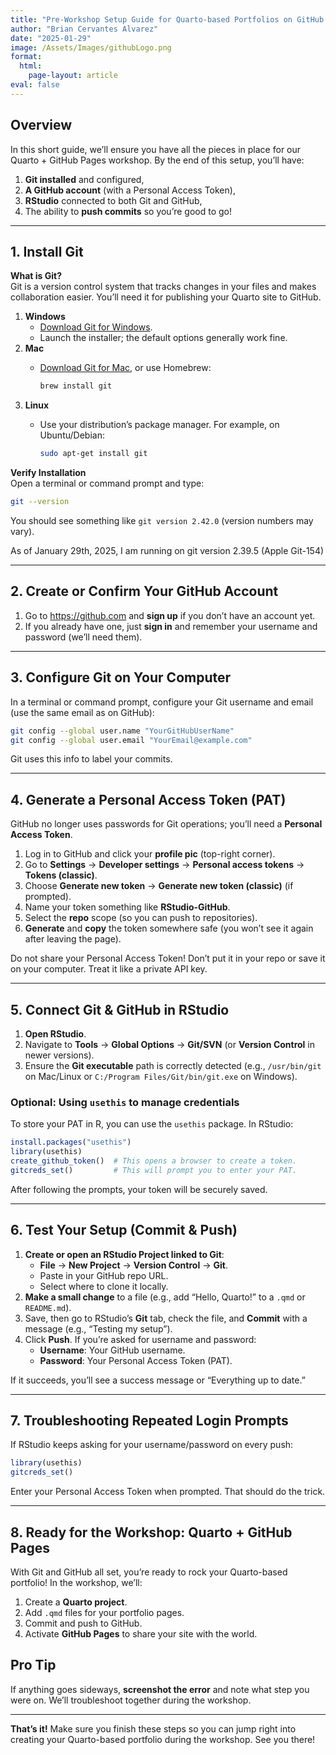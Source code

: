 ```yaml
---
title: "Pre-Workshop Setup Guide for Quarto-based Portfolios on GitHub Pages"
author: "Brian Cervantes Alvarez"
date: "2025-01-29"
image: /Assets/Images/githubLogo.png
format: 
  html:
    page-layout: article
eval: false
---
```


## Overview

In this short guide, we'll ensure you have all the pieces in place for our Quarto + GitHub Pages workshop. By the end of this setup, you'll have:

1.  **Git installed** and configured,
2.  **A GitHub account** (with a Personal Access Token),
3.  **RStudio** connected to both Git and GitHub,
4.  The ability to **push commits** so you’re good to go!

------------------------------------------------------------------------

## 1. Install Git

**What is Git?**\
Git is a version control system that tracks changes in your files and makes collaboration easier. You’ll need it for publishing your Quarto site to GitHub.

1.  **Windows**
    -   [Download Git for Windows](https://git-scm.com/download/win).\
    -   Launch the installer; the default options generally work fine.
2.  **Mac**
    -   [Download Git for Mac](https://git-scm.com/download/mac), or use Homebrew:

        ``` bash
        brew install git
        ```
3.  **Linux**
    -   Use your distribution’s package manager. For example, on Ubuntu/Debian:

        ``` bash
        sudo apt-get install git
        ```

**Verify Installation**\
Open a terminal or command prompt and type:

``` bash
git --version
```

You should see something like `git version 2.42.0` (version numbers may vary).

::: callout-note
As of January 29th, 2025, I am running on git version 2.39.5 (Apple Git-154)
:::

------------------------------------------------------------------------

## 2. Create or Confirm Your GitHub Account

1.  Go to <https://github.com> and **sign up** if you don’t have an account yet.\
2.  If you already have one, just **sign in** and remember your username and password (we'll need them).

------------------------------------------------------------------------

## 3. Configure Git on Your Computer

In a terminal or command prompt, configure your Git username and email (use the same email as on GitHub):

``` bash
git config --global user.name "YourGitHubUserName"
git config --global user.email "YourEmail@example.com"
```

Git uses this info to label your commits.

------------------------------------------------------------------------

## 4. Generate a Personal Access Token (PAT)

GitHub no longer uses passwords for Git operations; you’ll need a **Personal Access Token**.

1.  Log in to GitHub and click your **profile pic** (top-right corner).\
2.  Go to **Settings** → **Developer settings** → **Personal access tokens** → **Tokens (classic)**.\
3.  Choose **Generate new token** → **Generate new token (classic)** (if prompted).\
4.  Name your token something like **RStudio-GitHub**.\
5.  Select the **repo** scope (so you can push to repositories).\
6.  **Generate** and **copy** the token somewhere safe (you won’t see it again after leaving the page).

::: callout-warning
Do not share your Personal Access Token! Don't put it in your repo or save it on your computer. Treat it like a private API key.
:::

------------------------------------------------------------------------

## 5. Connect Git & GitHub in RStudio

1.  **Open RStudio**.\
2.  Navigate to **Tools** → **Global Options** → **Git/SVN** (or **Version Control** in newer versions).\
3.  Ensure the **Git executable** path is correctly detected (e.g., `/usr/bin/git` on Mac/Linux or `C:/Program Files/Git/bin/git.exe` on Windows).

### Optional: Using `usethis` to manage credentials

To store your PAT in R, you can use the `usethis` package. In RStudio:

```r
install.packages("usethis")
library(usethis)
create_github_token()  # This opens a browser to create a token.
gitcreds_set()         # This will prompt you to enter your PAT.
```

After following the prompts, your token will be securely saved.

------------------------------------------------------------------------

## 6. Test Your Setup (Commit & Push)

1.  **Create or open an RStudio Project linked to Git**:
    -   **File** → **New Project** → **Version Control** → **Git**.\
    -   Paste in your GitHub repo URL.\
    -   Select where to clone it locally.
2.  **Make a small change** to a file (e.g., add “Hello, Quarto!” to a `.qmd` or `README.md`).
3.  Save, then go to RStudio’s **Git** tab, check the file, and **Commit** with a message (e.g., “Testing my setup”).
4.  Click **Push**. If you’re asked for username and password:
    -   **Username**: Your GitHub username.
    -   **Password**: Your Personal Access Token (PAT).

If it succeeds, you’ll see a success message or “Everything up to date.”

------------------------------------------------------------------------

## 7. Troubleshooting Repeated Login Prompts

If RStudio keeps asking for your username/password on every push:

```r
library(usethis)
gitcreds_set()
```

Enter your Personal Access Token when prompted. That should do the trick.

------------------------------------------------------------------------

## 8. Ready for the Workshop: Quarto + GitHub Pages

With Git and GitHub all set, you’re ready to rock your Quarto-based portfolio! In the workshop, we’ll:

1.  Create a **Quarto project**.
2.  Add `.qmd` files for your portfolio pages.
3.  Commit and push to GitHub.
4.  Activate **GitHub Pages** to share your site with the world.

::: callout-tip
## Pro Tip

If anything goes sideways, **screenshot the error** and note what step you were on. We’ll troubleshoot together during the workshop.
:::

------------------------------------------------------------------------

**That’s it!** Make sure you finish these steps so you can jump right into creating your Quarto-based portfolio during the workshop. See you there!